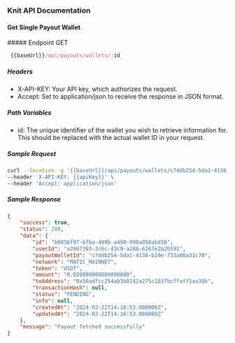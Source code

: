 ### Knit API Documentation

#### Get Single Payout Wallet

<div style={{ display: "flex", alignItems: "center" }}>
  ##### Endpoint
  <span
    style={{
      display: "block",
      backgroundColor: "#ebfbfa",
      color: "#194d53",
      marginLeft: "-17px",
      padding: "0px 6px",
      fontSize: ".8rem",
      borderRadius: "5px",
      marginTop: "30px",
    }}
  >
    GET
  </span>
</div>

```js copy
 {{baseUrl}}/api/payouts/wallets/:id
```

##### Headers

- X-API-KEY: Your API key, which authorizes the request.
- Accept: Set to application/json to receive the response in JSON format.

##### Path Variables

- id: The unique identifier of the wallet you wish to retrieve information for. This should be replaced with the actual wallet ID in your request.

##### Sample Request

```sh
curl --location -g '{{baseUrl}}/api/payouts/wallets/c7ddb254-5da1-4136-b19e-733a00a31c70' \
--header 'X-API-KEY: {{apiKey}}' \
--header 'Accept: application/json'
```

##### Sample Response

```json
{
    "success": true,
    "status": 200,
    "data": {
        "id": "b0056f97-bfba-499b-a490-990a058abd30",
        "userId": "a2667393-2c6c-43c9-a288-6167e2b2b591",
        "payoutWalletId": "c7ddb254-5da1-4136-b19e-733a00a31c70",
        "network": "MATIC_MAINNET",
        "token": "USDT",
        "amount": "0.020000000000000000",
        "toAddress": "0x56adfcc254ab3b8142a275c1837bcffaff5aa38b",
        "transactionHash": null,
        "status": "PENDING",
        "info": null,
        "createdAt": "2024-02-22T14:16:53.000000Z",
        "updatedAt": "2024-02-22T14:16:53.000000Z"
    },
    "message": "Payout fetched successfully"
}
```
